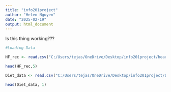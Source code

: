 ```yaml
---
title: "info201project"
author: "Helen Nguyen"
date: "2025-02-19"
output: html_document
---
```

Is this thing working???

```r
#Loading Data

HF_rec <- read.csv("C:/Users/tejas/OneDrive/Desktop/info201project/heart_failure_clinical_records_dataset.csv")

head(HF_rec,5)

Diet_data <- read.csv("C:/Users/tejas/OneDrive/Desktop/info201project/Dietary Habits Survey Data.csv")

head(Diet_data, 1)

```
